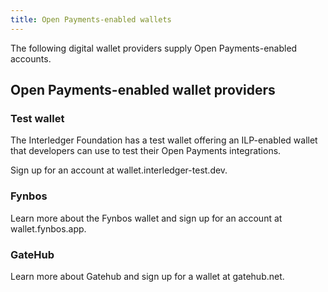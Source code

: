 ```yaml
---
title: Open Payments-enabled wallets
---
```



The following digital wallet providers supply Open Payments-enabled accounts.

## Open Payments-enabled wallet providers

### Test wallet

The Interledger Foundation has a test wallet offering an ILP-enabled wallet that developers can use to test their Open Payments integrations.

Sign up for an account at <LinkOut href='https://wallet.interledger-test.dev/'>wallet.interledger-test.dev</LinkOut>.

### Fynbos

Learn more about the Fynbos wallet and sign up for an account at <LinkOut href="https://wallet.fynbos.app/wallet">wallet.fynbos.app</LinkOut>.

### GateHub

Learn more about Gatehub and sign up for a wallet at <LinkOut href="https://gatehub.net/">gatehub.net</LinkOut>.
